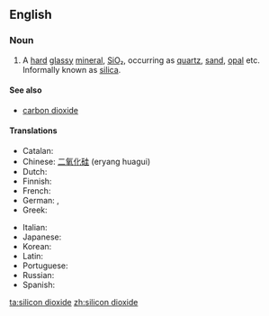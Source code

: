 ==English==

===Noun===
{{wikipedia}}
{{en-noun|head=[[silicon]] [[dioxide]]|-}}

# {{context|chemistry|lang=en}} A [[hard]] [[glassy]] [[mineral]], [[SiO₂]], occurring as [[quartz]], [[sand]], [[opal]] etc. Informally known as [[silica]].

====See also====
*[[carbon dioxide]]

====Translations====
{{trans-top|SiO<sub>2</sub>}}
* Catalan: {{t|ca|diòxid de silici|m}}
*Chinese: [[二氧化硅]] (eryang huagui)
*Dutch: {{t|nl|silicium dioxyde}}
*Finnish: {{t+|fi|piidioksidi}}
*French: {{t|fr|bioxyde de silicium}}
*German: {{t|de|Siliciumdioxid}}, {{t|de|Siliziumdioxid}}
*Greek: {{t|el|διοξείδιο πυριτίου|tr=dioxeídio pyritíou}}
{{trans-mid}}
*Italian: {{t|it|diossido del silicone}}
*Japanese: {{t|ja|二酸化ケイ素|tr=二酸化珪素, にさんかけいそ, nisanka keiso|sc=Jpan}}
*Korean: {{t|ko|이산화 실리콘}}
*Latin: {{t|la|dioxeidium silicii}}
*Portuguese: {{t|pt|dióxido do silicone}}
*Russian: {{t|ru|двуокись кремния}}
*Spanish: {{t|es|dióxido del silicio}}
{{trans-bottom}}

[[ta:silicon dioxide]]
[[zh:silicon dioxide]]